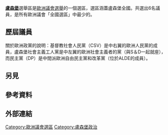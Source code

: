 {{Multiple issues|
{{Notability Unreferenced|time=2021-02-08T08:19:14+00:00}}
{{Unreferenced|time=2021-02-08T08:19:14+00:00}}
}}
{{Infobox European Parliament constituency
|title = 盧森堡
|map = EP-constituency-LU.svg
|coordinates = {{coord|50.1|6.0}}
|created = 1979
|meps = 6席 (2004)
|memberstate = 盧森堡
|memberstatelink2 = 盧森堡
|sources = 
}}
'''[[盧森堡|盧森堡]]'''選舉區是[[歐洲議會選舉|歐洲議會選舉]]的一個選區，選區涵蓋盧森堡全國。共選出6名議員，是所有歐洲議會「全國選區」中最少的。

== 歷屆議員 ==
關於歐洲政黨的說明：基督教社會人民黨（CSV）是中右翼的歐洲人民黨的成員，盧森堡社會主義工人黨是中左翼的歐洲社會主義者的黨（與S＆D一起就座），而民主黨（DP）是中間派歐洲自由民主黨和改革黨（位於ALDE的成員）。

== 另見 ==

== 參考資料 ==
{{reflist}}

== 外部連結 ==
{{歐洲議會選區 2020–24年}}
{{歐洲議會選區 2019–24年}}
{{歐洲議會選區 2014–2019年}}

[[Category:歐洲議會選區|Category:歐洲議會選區]]
[[Category:盧森堡政治|Category:盧森堡政治]]